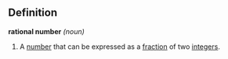 ==Definition==

'''rational number''' ''(noun)''
# A [[number]] that can be expressed as a [[fraction]] of two [[integer]]s.
